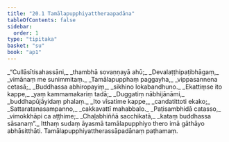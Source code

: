 ```yaml
---
title: "20.1 Tamālapupphiyattheraapadāna"
tableOfContents: false
sidebar:
  order: 1
type: "tipitaka"
basket: "su"
book: "ap1"
---
```



<DynamicBreadcrumb />

<Division number="1" book="ap1">

<Paragraph number="2666" type="verses" book="ap1">
_“Cullāsītisahassāni,_  
_thambhā sovaṇṇayā ahū;_  
_Devalaṭṭhipaṭibhāgaṃ,_  
_vimānaṃ me sunimmitaṃ._  

</Paragraph>

</Division>
<Division number="2" book="ap1">

<Paragraph number="2667" type="verses" book="ap1">
_Tamālapupphaṃ paggayha,_  
_vippasannena cetasā;_  
_Buddhassa abhiropayiṃ,_  
_sikhino lokabandhuno._  

</Paragraph>

</Division>
<Division number="3" book="ap1">

<Paragraph number="2668" type="verses" book="ap1">
_Ekattiṃse ito kappe,_  
_yaṃ kammamakariṃ tadā;_  
_Duggatiṃ nābhijānāmi,_  
_buddhapūjāyidaṃ phalaṃ._  

</Paragraph>

</Division>
<Division number="4" book="ap1">

<Paragraph number="2669" type="verses" book="ap1">
_Ito vīsatime kappe,_  
_candatittoti ekako;_  
_Sattaratanasampanno,_  
_cakkavattī mahabbalo._  

</Paragraph>

</Division>
<Division number="5" book="ap1">

<Paragraph number="2670" type="verses" book="ap1">
_Paṭisambhidā catasso,_  
_vimokkhāpi ca aṭṭhime;_  
_Chaḷabhiññā sacchikatā,_  
_kataṃ buddhassa sāsanaṃ”._  

</Paragraph>

<Paragraph number="2671" book="ap1">
Itthaṃ sudaṃ āyasmā tamālapupphiyo thero imā gāthāyo abhāsitthāti.

</Paragraph>
</Division>

<Paragraph number="2672" type="center" book="ap1">
Tamālapupphiyattherassāpadānaṃ paṭhamaṃ.
</Paragraph>